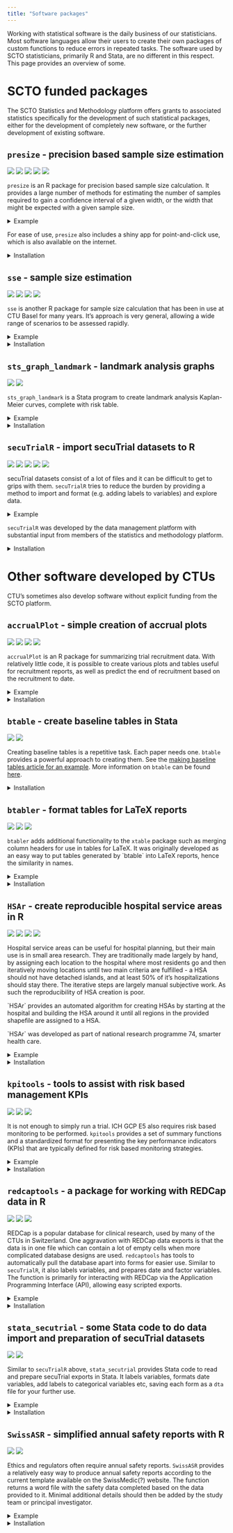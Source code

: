 ```yaml
---
title: "Software packages"
---
```


Working with statistical software is the daily business of our statisticians. Most software languages allow their users to create their own packages of custom functions to reduce errors in repeated tasks. The software used by SCTO statisticians, primarily R and Stata, are no different in this respect. This page provides an overview of some.

<!-- packages are listed in alphabetical order -->

# SCTO funded packages

The SCTO Statistics and Methodology platform offers grants to associated statistics specifically for the development of such statistical packages, either for the development of completely new software, or the further development of existing software.

## `presize` - precision based sample size estimation

![](https://img.shields.io/badge/Language-R-red.svg)
[![](https://img.shields.io/badge/GitHub-silver.svg)](https://github.com/CTU-Bern/presize) [![](https://img.shields.io/badge/Website-blue.svg)](https://ctu-bern.github.io/presize/) [![](https://www.r-pkg.org/badges/version/presize?color=green)](https://cran.r-project.org/package=presize) [![](https://joss.theoj.org/papers/10.21105/joss.03118/status.svg)](https://doi.org/10.21105/joss.03118)

`presize` is an R package for precision based sample size calculation. It provides a large number of methods for estimating the number of samples required to gain a confidence interval of a given width, or the width that might be expected with a given sample size.

<details>

<summary>Example</summary>

Assuming that we want to estimate the confidence interval (CI) around the sensitivity of a test, but we're not sure of the sensitivity, we can estimate the CI width in a range of scenarios as follows.

```r
#| message: false
#| code-fold: true
library(presize)
# set up a range of scenarios
scenarios <- expand.grid(sens = seq(.5, .95, .1),
                         prev = seq(.1, .2, .04),
                         ntot = c(250, 350))
# calculate the CI width at ntot individuals with prev prevalence of event
scenario_data <- prec_sens(sens = scenarios$sens, 
                           prev = scenarios$prev, 
                           ntot = scenarios$ntot, 
                           method = "wilson")
# plot the scenarios with ggplot2
scenario_df <- as.data.frame(scenario_data)
library(ggplot2)
ggplot(scenario_df, 
       aes(x = sens, 
           y = conf.width, 
           # convert colour to factor for distinct colours rather than a continuum
           col = as.factor(prev), 
           group = prev)) +
  geom_line() +
  labs(x = "Sensitivity", y = "CI width", col = "Prevalence") + 
  facet_wrap(vars(ntot))
```

</details>

For ease of use, `presize` also includes a shiny app for point-and-click use, which is also available on the internet.

<details>

<summary>Installation</summary>

`presize` can be installed in R via the following methods:

    # from CRAN (the stable version)
    install.packages("presize")

    # from CTU Bern's package universe (the development version)
    install.packages("presize", repos = "https://ctu-bern.r-universe.dev/")

</details>

## `sse` - sample size estimation

![](https://img.shields.io/badge/Language-R-red.svg)
[![](https://img.shields.io/badge/GitHub-silver.svg)](https://github.com/thofab/sse) [![](https://img.shields.io/badge/R%20forge-grey.svg)](http://r-forge.r-project.org/projects/power/) [![](https://www.r-pkg.org/badges/version/sse?color=green)](https://cran.r-project.org/package=sse)

`sse` is another R package for sample size calculation that has been in use at CTU Basel for many years. It's approach is very general, allowing a wide range of scenarios to be assessed rapidly.

<details>

<summary>Example</summary>

If we want to find the sample size for comparing two means, using a range of standard deviations we can do the following.

```r
#| message: false
#| code-fold: true
library(sse)
## defining the range of n and theta to be evaluated
psi <- powPar(
  # SD values
  theta = seq(from = 5, to = 20, by = 1),
  # sample sizes
  n = seq(from = 5, to = 50, by = 2),
  # group means
  muA = 0,
  muB = 20)
## define a function to return the power in each scenario
powFun <- function(psi){
  power.t.test(n = n(psi)/2,
               delta = pp(psi, "muA") - pp(psi, "muB"),
               sd = theta(psi)
  )$power
}
## evaluate the power-function for all combinations of n and theta
calc <- powCalc(psi, powFun)
```

Assuming that a standard deviation of 12 is appropriate in this case, and we want a power of 90%, we can plot the power curve:

```r
## choose one particular example at theta of 1 and power of 0.9
pow <- powEx(calc, theta = 12, power = 0.9)
## drawing the power plot with 3 contour lines
plot(pow,
     xlab = "Standard Deviation",
     ylab = "Total Sample Size",
     at = c(0.85, 0.9, 0.95))
```

</details>

<details>

<summary>Installation</summary>

`sse` can be installed in R via the following methods:

    # from CRAN (the stable version)
    install.packages("sse")

    # from CTU Bern's package universe (the development version)
    install.packages("sse", repos = "https://ctu-bern.r-universe.dev/")

</details>

## `sts_graph_landmark` - landmark analysis graphs

![](https://img.shields.io/badge/Language-Stata-red.svg)
[![](https://img.shields.io/badge/GitHub-silver.svg){fig-align="left"}](https://github.com/CTU-Bern/sts_graph_landmark)

`sts_graph_landmark` is a Stata program to create landmark analysis Kaplan-Meier curves, complete with risk table.

<details>

<summary>Example</summary>

Using `sts_graph_landmark` is consistent with the other `sts_*` programs in Stata. The dataset should be `stset` and then `sts_graph_landmark` can be called specifying the landmark time in `at`.

```r
#| eval: false
#| code-fold: true
# load example dataset (note: this example is nonsensical and only for graphing purposes)
webuse stan3, clear
# set data as survival data
stset t1, failure(died) id(id)
# label treatment arms 
label define posttran_l 0 "prior transplantation" 1 "after transplantation"
label value posttran posttran_l
# create landmark plot and table 
sts_graph_landmark, at(200) by(posttran) risktable
```

![](docs/sts_landmark_graph.png)

</details>

<details>

<summary>Installation</summary>

It can be installed from github:

    net install github, from("https://haghish.github.io/github/")
    github install CTU-Bern/sts_graph_landmark

</details>

## `secuTrialR` - import secuTrial datasets to R

![](https://img.shields.io/badge/Language-R-red.svg)
[![](https://img.shields.io/badge/GitHub-silver.svg)](https://github.com/SwissClinicalTrialOrganisation/secuTrialR) [![](https://img.shields.io/badge/Website-blue.svg)](https://swissclinicaltrialorganisation.github.io/secuTrialR/) [![](https://www.r-pkg.org/badges/version/secuTrialR?color=green)](https://cran.r-project.org/package=secuTrialR) [![](https://joss.theoj.org/papers/10.21105/joss.02816/status.svg)](https://doi.org/10.21105/joss.02816)

<!-- because this is technically not a stats package, i put it last, rather than in alphabetical order -->

secuTrial datasets consist of a lot of files and it can be difficult to get to grips with them. `secuTrialR` tries to reduce the burden by providing a method to import and format (e.g. adding labels to variables) and explore data.

<details>

<summary>Example</summary>

Data can be read into R using `read_secuTrial`. The `visit_structure` function gives an idea of which forms are required at which visit. `plot_recruitment` is for plotting trial recruitment.

```r
#| message: false
#| layout: [1,2]
#| code-fold: true
library(secuTrialR)
# prepare path to example export
export_location <- system.file("extdata", "sT_exports", "snames",
                               "s_export_CSV-xls_CTU05_short_miss_en_utf8.zip",
                               package = "secuTrialR")
# read all export data
sT_export <- read_secuTrial(data_dir = export_location)
plot(visit_structure(sT_export))
plot_recruitment(sT_export)
```

</details>

`secuTrialR` was developed by the data management platform with substantial input from members of the statistics and methodology platform.

<details>

<summary>Installation</summary>

`secuTrialR` can be installed in R via the following methods:

    # from CRAN (the stable version)
    install.packages("secuTrialR")

    # from CTU Bern's package universe (the development version)
    install.packages("secuTrialR", repos = "https://ctu-bern.r-universe.dev/")

</details>

<!-- eventually... -->

<!-- ## `shiny_template` - a template shiny app for use in clinical trials and registries -->

<!-- Rather than a fully blown R package, it provides a template that can be adapted to be used with trial databases. -->

<!-- `shiny_template` was developed by the data management platform with substantial input from members of the statistics and methodology platform. -->

# Other software developed by CTUs

CTU's sometimes also develop software without explicit funding from the SCTO platform.

## `accrualPlot` - simple creation of accrual plots

![](https://img.shields.io/badge/Language-R-red.svg)
[![](https://img.shields.io/badge/GitHub-silver.svg)](https://github.com/CTU-Bern/accrualPlot) [![](https://img.shields.io/badge/Website-blue.svg)](https://ctu-bern.github.io/accrualPlot/) [![](https://www.r-pkg.org/badges/version/accrualPlot?color=green)](https://cran.r-project.org/package=accrualPlot)

`accrualPlot` is an R package for summarizing trial recruitment data. With relatively little code, it is possible to create various plots and tables useful for recruitment reports, as well as predict the end of recruitment based on the recruitment to date.

<details>

<summary>Example</summary>

`accrualPlot` includes a simulated dataset of participants recruited into a trial in one of three sites. The `accrual_create_df` function is used to define the properties of the sites (e.g. start dates if that differs from the first participants recruitment date). The plot and summary functions can then be used to plot or tabulate the data. The data can be plot using either base graphics or `ggplot2`.

```r
#| code-fold: true
#| layout: [2,2]
#| message: false
library(accrualPlot)
data(accrualdemo)
df <- accrual_create_df(accrualdemo$date, by = accrualdemo$site)
# cumulative recruitment
plot(df, which = "cum", engine = "ggplot2")
# absolute recruitment (daily/weekly/monthly)
plot(df, which = "abs", engine = "ggplot2")
# predict end date
plot(df, which = "pred", target = 300, engine = "ggplot2")
# summary table
library(gt)
gt(summary(df)) %>% 
  tab_options(column_labels.hidden = TRUE)
```

</details>

<details>

<summary>Installation</summary>

`accrualPlot` can be installed in R via the following methods:

    # from CRAN (the stable version)
    install.packages("accrualPlot")

    # from CTU Bern's package universe (the development version)
    install.packages("accrualPlot", repos = "https://ctu-bern.r-universe.dev/")

</details>

## `btable` - create baseline tables in Stata

![](https://img.shields.io/badge/Language-Stata-red.svg)
[![](https://img.shields.io/badge/GitHub-silver.svg){fig-align="left"}](https://github.com/CTU-Bern/btable)

Creating baseline tables is a repetitive task. Each paper needs one. `btable` provides a powerful approach to creating them. See the [making baseline tables article for an example](baselinetables.qmd#stata-btable). More information on `btable` can be found [here](https://github.com/CTU-Bern/btable){target="_blank\" rel"}.

<details>

<summary>Installation</summary>

`btable` can be installed in Stata via the following method:

    net install github, from("https://haghish.github.io/github/")
    github install CTU-Bern/btable

</details>

## `btabler` - format tables for LaTeX reports

![](https://img.shields.io/badge/Language-R-red.svg) [![](https://img.shields.io/badge/GitHub-silver.svg)](https://github.com/CTU-Bern/btabler){target="_blank\" rel"} [![](https://img.shields.io/badge/Website-blue.svg)](https://ctu-bern.github.io/btabler/){target="_blank"}

`btabler` adds additional functionality to the `xtable` package such as merging column headers for use in tables for LaTeX. It was originally developed as an easy way to put tables generated by \`btable\` into LaTeX reports, hence the similarity in names.

<details>

<summary>Example</summary>

```r
#| eval: false
library(btabler)
df <- data.frame(name = c("", "", "Row 1", "Row2"),
                 out_t = c("Total", "mean (sd)", "t1", "t1"),
                 out_1 = c("Group 1", "mean (sd)", "g11", "g12"),
                 out_2 = c("Group 2", "mean (sd)", "g21", "g22"))
btable(df, nhead = 2, nfoot = 0, caption = "Table1")
```

Which will look like this in after LaTeX has created your PDF:

![](docs/btabler_basic.png)

</details>

<details>

<summary>Installation</summary>

`btabler` can be installed in R via the following method:

    # from CTU Bern's package universe (the development version)
    install.packages("btabler", repos = "https://ctu-bern.r-universe.dev/")

</details>

## `HSAr` - create reproducible hospital service areas in R

![](https://img.shields.io/badge/Language-R-red.svg)
[![](https://img.shields.io/badge/GitHub-silver.svg)](https://github.com/aghaynes/HSAr) [![](https://img.shields.io/badge/Health%20Serv%20Res-10.1111/1475--6773.13275-apple.svg)](https://doi.org/10.1111/1475-6773.13275) [![](https://img.shields.io/badge/PubMed-PMC7240760-apple.svg)](https://www.ncbi.nlm.nih.gov/pmc/articles/PMC7240760/)

Hospital service areas can be useful for hospital planning, but their main use is in small area research. They are traditionally made largely by hand, by assigning each location to the hospital where most residents go and then iteratively moving locations until two main criteria are fulfilled - a HSA should not have detached islands, and at least 50% of it's hospitalizations should stay there. The iterative steps are largely manual subjective work. As such the reproducibility of HSA creation is poor.

\`HSAr\` provides an automated algorithm for creating HSAs by starting at the hospital and building the HSA around it until all regions in the provided shapefile are assigned to a HSA.

\`HSAr\` was developed as part of national research programme 74, smarter health care.

<details>

<summary>Example</summary>

</details>

<details>

<summary>Installation</summary>

`HSAr` can be installed in R via the following method:

    # from CTU Bern's package universe (the development version)
    install.packages("btabler", repos = "https://ctu-bern.r-universe.dev/")

</details>

## `kpitools` - tools to assist with risk based management KPIs
![](https://img.shields.io/badge/Language-R-red.svg)
[![](https://img.shields.io/badge/GitHub-silver.svg)](https://github.com/CTU-Bern/kpitools) [![](https://img.shields.io/badge/Website-blue.svg)](https://ctu-bern.github.io/kpitools/)

It is not enough to simply run a trial. ICH GCP E5 also requires risk based monitoring to be performed. `kpitools` provides a set of summary functions and a standardized format for presenting the key performance indicators (KPIs) that are typically defined for risk based monitoring strategies.

<details>

<summary>Example</summary>



It could be that we believe that time of day might be an indicator of data fabrication because it's not possible that participants are randomised at certain times of the day. The `fab_tod` function can help depict that..

```r
library(kpitools)


set.seed(12345)
dat <- data.frame(
  x = lubridate::ymd_h("2020-05-01 13") + 60^2*rnorm(40, 0, 3),
  mean = rnorm(40, 56, 20),
  by = sample(1:4, 40, prob = c(.2,.25,.4,.4), replace = TRUE)
)
dat %>% kpi("mean", kpi_fn_mean, by = "by") %>% plot
dat %>% fab_tod("x")
```


</details>

<details>

<summary>Installation</summary>

`kpitools` can be installed in R via the following method:

    # from CTU Bern's package universe (the development version)
    install.packages("kpitools", repos = "https://ctu-bern.r-universe.dev/")

</details>

## `redcaptools` - a package for working with REDCap data in R
![](https://img.shields.io/badge/Language-R-red.svg)
[![](https://img.shields.io/badge/GitHub-silver.svg)](https://github.com/CTU-Bern/redcaptools) [![](https://img.shields.io/badge/Website-blue.svg)](https://ctu-bern.github.io/redcaptools/)

REDCap is a popular database for clinical research, used by many of the CTUs in Switzerland. One aggravation with REDCap data exports is that the data is in one file which can contain a lot of empty cells when more complicated database designs are used. `redcaptools` has tools to automatically pull the database apart into forms for easier use. Similar to `secuTrialR`, it also labels variables, and prepares date and factor variables. The function is primarily for interacting with REDCap via the Application Programming Interface (API), allowing easy scripted exports.

<details>
<summary>Example</summary>

By supplying the API token generated by REDCap, together with the APIs URL, the `redcap_export_byform` function can be used to export all data from the database by form. Each form is returned as an element of a list.

```r
#| eval: false
library(redcaptools)
token <- "some-long-string-provided-by-redcap"
url <- "https://link.to.redcap/api/"
dat <- redcap_export_byform(token, url)
```

The 'normal' format can be exported via the `redcap_export_tbl` function:

```r
#| eval: false
record_data <- redcap_export_tbl(token, url, "record")
meta <- redcap_export_tbl(token, url, "metadata")
```

This function can also be used to export various other API endpoints (e.g. various types of metadata etc, specific forms). 

The data can then be formatted by using the metadata and the `rc_prep` function

```r
#| eval: false
prepped <- rc_prep(dat, meta)
```

</details>

<details>
<summary>Installation</summary>

`redcaptools` can be installed in R via the following method:

    # from CTU Bern's package universe (the development version)
    install.packages("redcaptools", repos = "https://ctu-bern.r-universe.dev/")

</details>

## `stata_secutrial` - some Stata code to do data import and preparation of secuTrial datasets
![](https://img.shields.io/badge/Language-Stata-red.svg)
[![](https://img.shields.io/badge/GitHub-silver.svg){fig-align="left"}](https://github.com/CTU-Bern/stata_secutrial)

Similar to `secuTrialR` above, `stata_secutrial` provides Stata code to read and prepare secuTrial exports in Stata. It labels variables, formats date variables, add labels to categorical variables etc, saving each form as a `dta` file for your further use.

<details>
<summary>Example</summary>

Assuming certain folders and globals have been prepared in advance (see [GitHub](https://github.com/CTU-Bern/stata_secutrial) for further information), using `stata_secutrial` may be as simple as entering

    do SecuTrial_zip_data_import

into Stata and then navigating to your download when prompted.

</details>

<details>
<summary>Installation</summary>

As `stata_secutrial` is just code rather than a package, you can copy the files from GitHub and use then in you project. Towards the top of the [GitHub page](https://github.com/CTU-Bern/stata_secutrial) is a green code button. Click that and choose download ZIP. You can then unzip the files to your working directory.

</details>

## `SwissASR` - simplified annual safety reports with R
![](https://img.shields.io/badge/Language-R-red.svg)
[![](https://img.shields.io/badge/GitHub-silver.svg)](https://github.com/CTU-Bern/SwissASR) <!-- [![](https://img.shields.io/badge/Website-blue.svg)](https://ctu-bern.github.io/SwissASR/) -->

Ethics and regulators often require annual safety reports. `SwissASR` provides a relatively easy way to produce annual safety reports according to the current template available on the SwissMedic(?) website. The function returns a word file with the safety data completed based on the data provided to it. Minimal additional details should then be added by the study team or principal investigator.

<details>
<summary>Example</summary>

</details>

<details>
<summary>Installation</summary>

`SwissASR` can be installed in R via the following method:

    # from CTU Bern's package universe (the development version)
    install.packages("SwissASR", repos = "https://ctu-bern.r-universe.dev/")

</details>

